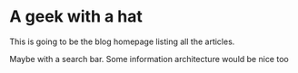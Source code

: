 
# A geek with a hat

This is going to be the blog homepage listing all the articles.

Maybe with a search bar. Some information architecture would be nice too
